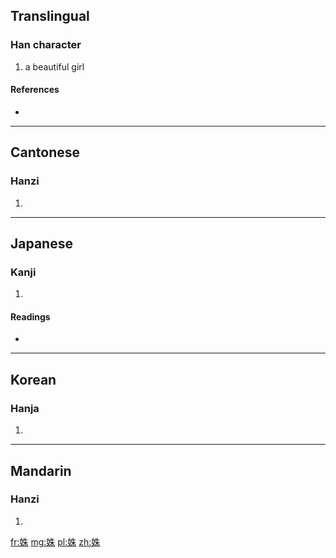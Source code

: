 ==Translingual==

===Han character===
{{Han char|rn=38|rad=女|as=06|sn=9|four=4549<sub>0</sub>|canj=女竹十木 (VHJD)|ids=⿰[[女]][[朱]]}}

# a beautiful girl

====References====
* {{Han ref|kx=0259.210|dkj=06206|dj=0525.220|hdz=21044.110|uh=59DD|ud=23005|bh=CE67|bd=52839}}

----

==Cantonese==

===Hanzi===
{{yue-hanzi|jyut=|y=jyu1, syu1}}

# {{defn|lang=yue|sort=女06}}

----

==Japanese==

===Kanji===
{{ja-kanji|grade=|rs=女06}}

# {{defn|lang=ja|sort=女06}}

====Readings====
* {{ja-readings|on=[[す]] (su), [[しゅ]] (shu)|kun=[[うつくしい]] (utsukushii)}}

----

==Korean==

===Hanja===
{{ko-hanja|hangeul=주|rv=ju|mr=chu}}

# {{defn|lang=ko|sort=女06}}

----

==Mandarin==

===Hanzi===
{{cmn-hanzi|pin=[[shū]] ([[shu1]])|wg=shu<sup>1</sup>}}

# {{defn|lang=cmn|sort=女06}}

[[fr:姝]]
[[mg:姝]]
[[pl:姝]]
[[zh:姝]]